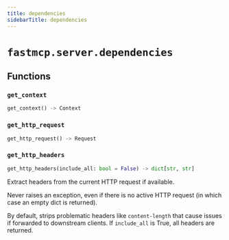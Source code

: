 ```yaml
---
title: dependencies
sidebarTitle: dependencies
---
```


# `fastmcp.server.dependencies`

## Functions

### `get_context`

```python
get_context() -> Context
```

### `get_http_request`

```python
get_http_request() -> Request
```

### `get_http_headers`

```python
get_http_headers(include_all: bool = False) -> dict[str, str]
```


Extract headers from the current HTTP request if available.

Never raises an exception, even if there is no active HTTP request (in which case
an empty dict is returned).

By default, strips problematic headers like `content-length` that cause issues if forwarded to downstream clients.
If `include_all` is True, all headers are returned.

